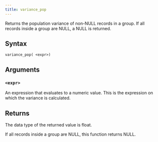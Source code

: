 ```yaml
---
title: variance_pop
---
```


Returns the population variance of non-NULL records in a group. If all records inside a group are NULL, a NULL is returned.

## Syntax

```scopeql
variance_pop( <expr>)
```

## Arguments

### `<expr>`

An expression that evaluates to a numeric value. This is the expression on which the variance is calculated.

## Returns

The data type of the returned value is float.

If all records inside a group are NULL, this function returns NULL.
